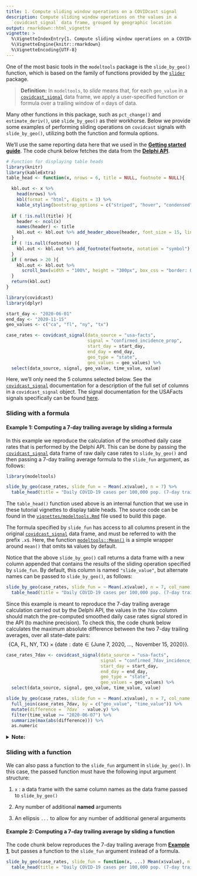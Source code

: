 ```yaml
---
title: 1. Compute sliding window operations on a COVIDcast signal
description: Compute sliding window operations on the values in a 
  `covidcast_signal` data frame, grouped by geographic location
output: rmarkdown::html_vignette
vignette: >
  %\VignetteIndexEntry{1. Compute sliding window operations on a COVIDcast signal}
  %\VignetteEngine{knitr::rmarkdown}
  %\VignetteEncoding{UTF-8}
---
```


One of the most basic tools in the `modeltools` package is the `slide_by_geo()`
function, which is based on the family of functions provided by the 
[`slider`](https://cran.r-project.org/web/packages/slider/vignettes/slider.html)
package. 

>**Definition:** In `modeltools`, to *slide* means that, for each `geo_value`
in a 
[`covidcast_signal`](https://cmu-delphi.github.io/covidcast/covidcastR/reference/covidcast_signal.html) 
data frame, we apply a user-specified function or formula over a trailing 
window of `n` days of data.

Many other functions in this package, such as `pct_change()` and
`estimate_deriv()`, use `slide_by_geo()` as their workhorse. Below we provide
some examples of performing sliding operations on `covidcast` signals with
`slide_by_geo()`, utilizing both the function and formula options.

We'll use the same reporting data here that we used in the
[**Getting started guide**](https://cmu-delphi.github.io/covidcast/modeltoolsR/articles/modeltools.html).
The code chunk below fetches the data from the 
[**Delphi API**](https://cmu-delphi.github.io/delphi-epidata/api/covidcast_signals.html).

```r
# Function for displaying table heads
library(knitr)
library(kableExtra)
table_head <- function(x, nrows = 6, title = NULL, footnote = NULL){

  kbl.out <- x %>%
    head(nrows) %>%
    kbl(format = "html", digits = 3) %>%
    kable_styling(bootstrap_options = c("striped", "hover", "condensed", "responsive"))
  
  if ( !is.null(title) ){
    header <- ncol(x)
    names(header) <- title
    kbl.out <- kbl.out %>% add_header_above(header, font_size = 15, line = F)
  }
  if ( !is.null(footnote) ){
    kbl.out <- kbl.out %>% add_footnote(footnote, notation = "symbol")
  }
  if ( nrows > 20 ){
    kbl.out <- kbl.out %>% 
      scroll_box(width = "100%", height = "300px", box_css = "border: 0px solid #fff; padding: 2px; ")
  }
  return(kbl.out)
}
```

```r
library(covidcast)
library(dplyr)

start_day <- "2020-06-01"
end_day <- "2020-11-15"
geo_values <- c("ca", "fl", "ny", "tx")

case_rates <- covidcast_signal(data_source = "usa-facts",
                               signal = "confirmed_incidence_prop",
                               start_day = start_day,
                               end_day = end_day,
                               geo_type = "state",
                               geo_values = geo_values) %>%
  select(data_source, signal, geo_value, time_value, value)
```

Here, we'll only need the 5 columns selected below. See the 
[`covidcast_signal`](https://cmu-delphi.github.io/covidcast/covidcastR/reference/covidcast_signal.html) 
documentation for a description of the full set of columns in a 
`covidcast_signal` object. The signal documentation for the USAFacts signals
specifically can be found
[here](https://cmu-delphi.github.io/delphi-epidata/api/covidcast-signals/usa-facts.html).


### Sliding with a formula

#### Example 1: Computing a 7-day trailing average by sliding a formula

In this example we reproduce the calculation of the smoothed daily case rates 
that is performed by the Delphi API. This can be done by passing the 
[`covidcast_signal`](https://cmu-delphi.github.io/covidcast/covidcastR/reference/covidcast_signal.html) 
data frame of raw daily case rates to `slide_by_geo()` and then passing a 7-day
trailing average formula to the `slide_fun` argument, as follows:

```r
library(modeltools)

slide_by_geo(case_rates, slide_fun = ~ Mean(.x$value), n = 7) %>%
  table_head(title = "Daily COVID-19 cases per 100,000 pop. (7-day trailing average)")
```

The `table_head()` function used above is an internal function that we use in 
these tutorial vignettes to display table heads. The source code can be found 
in the [`vignettes/modeltools.Rmd`](modeltools.Rmd) file used to build this 
page.

The formula specified by `slide_fun` has access to all columns present in the
original
[`covidcast_signal`](https://cmu-delphi.github.io/covidcast/covidcastR/reference/covidcast_signal.html) 
data frame, and must be referred to with the prefix `.x$`. Here, the function
[`modeltools::Mean()`](https://cmu-delphi.github.io/covidcast/covidcastR/reference/Min.html) 
is a simple wrapper around `mean()` that omits `NA` values by default.

Notice that the above `slide_by_geo()` call returns a data frame with a new 
column appended that contains the results of the sliding operation specified by
`slide_fun`. By default, this column is named `"slide_value"`, but alternate
names can be passed to `slide_by_geo()`, as follows:

```r
slide_by_geo(case_rates, slide_fun = ~ Mean(.x$value), n = 7, col_name = "7dav") %>%
  table_head(title = "Daily COVID-19 cases per 100,000 pop. (7-day trailing average)")
```

Since this example is meant to reproduce the 7-day trailing average calculation 
carried out by the Delphi API, the values in the `7dav` column should match the 
pre-computed smoothed daily case rates signal stored in the API 
(to machine precision). To check this, the code chunk below calculates the 
maximum absolute difference between the two 7-day trailing averages, 
over all state-date pairs:
$$\big\{\text{CA, FL, NY, TX}\big\} \times \big\{\text{date}: \text{date}\in \{\text{June 7, 2020, }\dots,\text{ November 15, 2020}\}\big\}.$$

```r
case_rates_7dav <- covidcast_signal(data_source = "usa-facts",
                                    signal = "confirmed_7dav_incidence_prop",
                                    start_day = start_day,
                                    end_day = end_day,
                                    geo_type = "state",
                                    geo_values = geo_values) %>%
  select(data_source, signal, geo_value, time_value, value)

slide_by_geo(case_rates, slide_fun = ~ Mean(.x$value), n = 7, col_name = "7dav") %>%
  full_join(case_rates_7dav, by = c("geo_value", "time_value")) %>%
  mutate(difference = `7dav` - value.y) %>%
  filter(time_value >= "2020-06-07") %>%
  summarize(max(abs(difference))) %>%
  as.numeric
```

<details><summary>**Note:**</summary>
The raw daily case rates that we pass to `slide_by_geo()` begin on June 1, 2020,
so the `"7dav"` column created by `slide_by_geo()` doesn't represent a true 
*7-day average* until June 7, 2020. This is why we only perform the sanity check
calculation above on the dates June 7, 2020, ..., November 15, 2020. When a 
trailing window of `n` days is not available, `slide_by_geo()` just applies the
`slide_fun` function/formula to whatever data *is* available. So for June `n`th,
`n = 1,...,6`, the values in the `"7dav"` column are only `n`-day trailing
averages. Whereas the pre-computed smoothed daily case rates signal stored in
Delphi's API is a true 7-day average for all dates June 1, 2020, ..., November
15, 2020.
</details>


### Sliding with a function 

We can also pass a function to the `slide_fun` argument in `slide_by_geo()`.
In this case, the passed function must have the following input argument 
structure: 

1. `x` : a data frame with the same column names as the data frame passed to
`slide_by_geo()`

2. Any number of additional **named** arguments

3. An ellipsis `...` to allow for any number of additional general arguments

#### Example 2: Computing a 7-day trailing average by sliding a function

The code chunk below reproduces the 7-day trailing average from
[**Example 1**][Example 1: Computing a 7-day trailing average by sliding a formula], 
but passes a function to the `slide_fun` argument instead of a formula.

```r
slide_by_geo(case_rates, slide_fun = function(x, ...) Mean(x$value), n = 7, col_name = "7dav") %>%
  table_head(title = "Daily COVID-19 cases per 100,000 pop. (7-day trailing average)")
```
